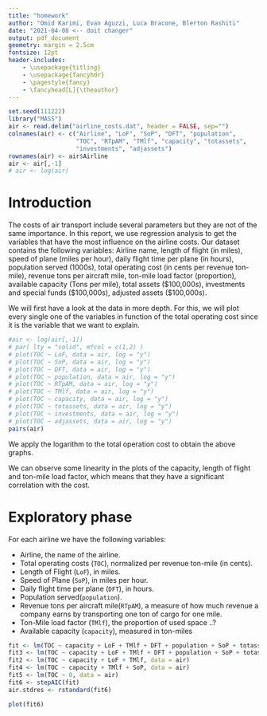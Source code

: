 ```yaml
---
title: "homework"
author: "Omid Karimi, Evan Aguzzi, Luca Bracone, Blerton Rashiti"
date: "2021-04-08 <-- doit changer"
output: pdf_document
geometry: margin = 2.5cm
fontsize: 12pt
header-includes:
    - \usepackage{titling}
    - \usepackage{fancyhdr}
    - \pagestyle{fancy}
    - \fancyhead[L]{\theauthor}
---
```


```r
set.seed(111222)
library("MASS")
air <- read.delim("airline_costs.dat", header = FALSE, sep="")
colnames(air) <- c("Airline", "LoF", "SoP", "DFT", "population",
                   "TOC", "RTpAM", "TMlf", "capacity", "totassets",
                   "investments", "adjassets")
rownames(air) <- air$Airline
air <- air[,-1]
# air <- log(air)
```

# Introduction

The costs of air transport include several parameters but they are not of the same importance. In this report, we use regression analysis to get the variables that have the most influence on the airline costs. Our dataset contains the following variables: Airline name, length of flight (in miles), speed of plane (miles per hour), daily flight time per plane (in hours), population served (1000s), total operating cost (in cents per revenue ton-mile), revenue tons per aircraft mile, ton-mile load factor (proportion), available capacity (Tons per mile), total assets  (\$100,000s), investments and special funds  (\$100,000s), adjusted assets  (\$100,000s).

We will first have a look at the data in more depth. For this, we will plot every single one of the variables in function of the total operating cost since it is the variable that we want to explain.

```r
#air <- log(air[,-1])
# par( lty = "solid", mfcol = c(1,2) )
# plot(TOC ~ LoF, data = air, log = "y")
# plot(TOC ~ SoP, data = air, log = "y")
# plot(TOC ~ DFT, data = air, log = "y")
# plot(TOC ~ population, data = air, log = "y")
# plot(TOC ~ RTpAM, data = air, log = "y")
# plot(TOC ~ TMlf, data = air, log = "y")
# plot(TOC ~ capacity, data = air, log = "y")
# plot(TOC ~ totassets, data = air, log = "y")
# plot(TOC ~ investments, data = air, log = "y")
# plot(TOC ~ adjassets, data = air, log = "y")
pairs(air)
```

We apply the logarithm to the total operation cost to obtain the above graphs.

We can observe some linearity in the plots of the capacity, length of flight and ton-mile load factor, which means that they have a significant correlation with the cost.

# Exploratory phase

For each airline we have the following variables:

* Airline, the name of the airline.
* Total operating costs (`TOC`), normalized per revenue ton-mile (in cents).
* Length of Flight (`LoF`), in miles.
* Speed of Plane (`SoP`), in miles per hour.
* Daily flight time per plane (`DFT`), in hours.
* Population served(`population`).
* Revenue tons per aircraft mile(`RTpAM`), a measure of how much revenue a company earns by transporting one ton of cargo for one mile.
* Ton-Mile load factor (`TMlf`), the proportion of used space ..?
* Available capacity (`capacity`), measured in ton-miles


```r
fit <- lm(TOC ~ capacity + LoF + TMlf + DFT + population + SoP + totassets + investments + adjassets, data = air)
fit3 <- lm(TOC ~ capacity + LoF + TMlf + DFT + population + SoP + totassets + investments + adjassets -1, data = air)
fit2 <- lm(TOC ~ capacity + LoF + TMlf, data = air)
fit4 <- lm(TOC ~ capacity + TMlf + SoP, data = air)
fit5 <- lm(TOC ~ 0, data = air)
fit6 <- stepAIC(fit)
air.stdres <- rstandard(fit6)
```

```r
plot(fit6)
```
